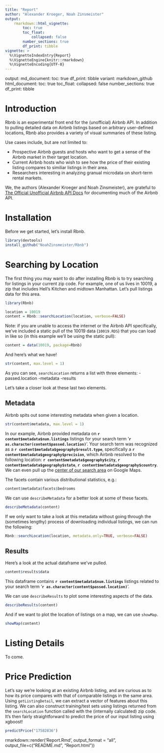 ```yaml
---
title: "Report"
author: "Alexander Kroeger, Noah Zinsmeister"
output:
    rmarkdown::html_vignette:
        toc: true
        toc_float:
            collapsed: false
        number_sections: true
        df_print: tibble
vignette: >
  %\VignetteIndexEntry{Report}
  %\VignetteEngine{knitr::rmarkdown}
  %\VignetteEncoding{UTF-8}
---
```

output:
    md_document:
        toc: true
        df_print: tibble
        variant: markdown_github
    html_document:
        toc: true
        toc_float:
            collapsed: false
        number_sections: true
        df_print: tibble


# Introduction {.tabset}
Rbnb is an experimental front end for the (unofficial) Airbnb API. In addition
to pulling detailed data on Airbnb listings based on arbitrary user-defined
locations, Rbnb also provides a variety of visual summaries of these listing.

Use cases include, but are not limited to:

- Prospective Airbnb guests and hosts who want to get a sense of the Airbnb
market in their target location.
- Current Airbnb hosts who wish to see how the price of their existing listing
compares to similiar listings in their area.
- Researchers interesting in analyzing granual microdata on short-term
rental markets.

We, the authors (Alexander Kroeger and Noah Zinsmeister), are grateful to
[The Official Unofficial Airbnb API Docs](airbnbapi.org) for documenting
much of the Airbnb API.

# Installation

Before we get started, let's install Rbnb. 
```r
library(devtools)
install_github("NoahZinsmeister/Rbnb")
```

# Searching by Location

The first thing you may want to do after installing Rbnb is to try searching
for listings in your current zip code. For example, one of us lives in 10019,
a zip that includes Hell's Kitchen and midtown Manhattan. Let's pull listings
data for this area.

```r
library(Rbnb)

location = 10019
content = Rbnb::searchLocation(location, verbose=FALSE)

```

Note: if you are unable to access the internet or the Airbnb API specifically,
we've included a static pull of the 10019 data (`10019.RDS`) that you can load
in like so (in this example we'll be using the static pull):

```r
content = data(10019, package=Rbnb)
```

And here's what we have!

```r
str(content, max.level = 1)
```

As you can see, `searchLocation` returns a list with three elements:
-passed.location
-metadata
-results

Let's take a closer look at these last two elements.

## Metadata

Airbnb spits out some interesting metadata when given a location.

```r
str(content$metadata, max.level = 1)
```

In our example, Airbnb provided metadata on
**`r content$metadata$num.listings`** listings for your search term
'**`r as.character(content$passed.location)`**'. Your search term was recognized
as a **`r content$metadata$geography$result.type`**, specifically a
**`r content$metadata$geography$precision`**, which Airbnb resolved to the
following location: **`r content$metadata$geography$city`**,
**`r content$metadata$geography$state`**,
**`r content$metadata$geography$country`**. We can even pull up the
[center of our search area](`r content$metadata$geography$google.maps.loc`)
on Google Maps.

The facets contain various distributional statistics, e.g.:
```r
content$metadata$facets$bedrooms
```

We can use `describeMetadata` for a better look at some of these facets.

```r
describeMetadata(content)
```

If we only want to take a look at this metadata without going through the
(sometimes lengthy) process of downloading individual listings, we can run the
following:
```r
Rbnb::searchLocation(location, metadata.only=TRUE, verbose=FALSE)
```

## Results

Here's a look at the actual dataframe we've pulled.
```r
content$results$data
```

This dataframe contains **`r content$metadata$num.listings`** listings related
to your search term '**`r as.character(content$passed.location)`**'.

We can use `describeResults` to plot some interesting aspects of the data.

```r
describeResults(content)
```

And if we want to plot the location of listings on a map, we can use `showMap`.

```r
showMap(content)
```

# Listing Details

To come.

# Price Prediction

Let's say we're looking at an existing Airbnb listing, and are curious as to how
its price compares with that of comparable listings in the same area. Using
`getListingDetail`, we can extract a vector of features about this listing. We
can also construct training/test sets using listings returned from the
`searchLocation` function called with the (internally calculated) zip code.
It's then fairly straightforward to predict the price of our input listing using
xgboost!

```r
predictPrice("17582836")
```

rmarkdown::render('Report.Rmd', output_format = "all",
                  output_file=c("README.md", "Report.html"))
